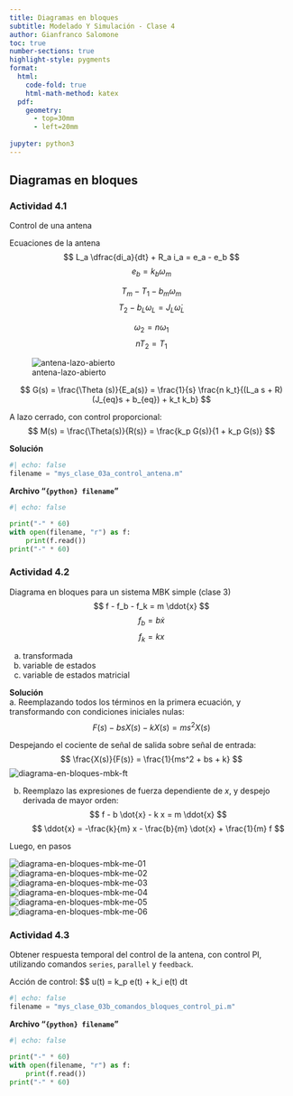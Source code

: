 ```yaml
---
title: Diagramas en bloques
subtitle: Modelado Y Simulación - Clase 4
author: Gianfranco Salomone
toc: true
number-sections: true
highlight-style: pygments
format: 
  html: 
    code-fold: true
    html-math-method: katex
  pdf: 
    geometry: 
      - top=30mm
      - left=20mm
    
jupyter: python3
---
```



## Diagramas en bloques

### Actividad 4.1
Control de una antena

Ecuaciones de la antena
$$ L_a \dfrac{di_a}{dt} + R_a i_a = e_a - e_b $$
$$ e_b = k_b \omega_m $$

$$ T_m - T_1 - b_m \omega_m $$
$$ T_2 - b_L \omega_L = J_L \dot{\omega}_L $$

$$ \omega_2 = n \omega_1 $$
$$ n T_2 = T_1 $$

![antena-lazo-abierto](modelado_motordc_diag_bl.svg)

$$ G(s) = \frac{\Theta (s)}{E_a(s)} = \frac{1}{s} \frac{n k_t}{(L_a s + R)(J_{eq}s + b_{eq}) + k_t k_b} $$

A lazo cerrado, con control proporcional:
$$ M(s) = \frac{\Theta(s)}{R(s)} = \frac{k_p G(s)}{1 + k_p G(s)} $$

**Solución**  
```python
#| echo: false
filename = "mys_clase_03a_control_antena.m"
```

**Archivo "`{python} filename`"**


```python
#| echo: false

print("-" * 60)
with open(filename, "r") as f:
    print(f.read())
print("-" * 60)
```

### Actividad 4.2
Diagrama en bloques para un sistema MBK simple (clase 3)
$$ f - f_b - f_k = m \ddot{x} $$
$$ f_b = b \dot{x} $$
$$ f_k = k x $$  

a. transformada
b. variable de estados
c. variable de estados matricial

**Solución**  
a. Reemplazando todos los términos en la primera ecuación, y transformando con condiciones iniciales nulas:
$$ F(s) - bs X(s) - k X(s) = ms^2 X(s) $$

Despejando el cociente de señal de salida sobre señal de entrada:
$$ \frac{X(s)}{F(s)} = \frac{1}{ms^2 + bs + k} $$
![diagrama-en-bloques-mbk-ft](diag_bl_ft.png)

b. Reemplazo las expresiones de fuerza dependiente de $x$, y despejo derivada de mayor orden:
$$ f - b \dot{x} - k x = m \ddot{x} $$
$$ \ddot{x} = -\frac{k}{m} x - \frac{b}{m} \dot{x} + \frac{1}{m} f $$

Luego, en pasos

![diagrama-en-bloques-mbk-me-01](diag_bl_me_01.png)  
![diagrama-en-bloques-mbk-me-02](diag_bl_me_02.png)  
![diagrama-en-bloques-mbk-me-03](diag_bl_me_03.png)  
![diagrama-en-bloques-mbk-me-04](diag_bl_me_04.png)  
![diagrama-en-bloques-mbk-me-05](diag_bl_me_05.png)  
![diagrama-en-bloques-mbk-me-06](diag_bl_me_06.png)  


### Actividad 4.3
Obtener respuesta temporal del control de la antena, con control PI, utilizando comandos `series`, `parallel` y `feedback`.

Acción de control:
$$ u(t) = k_p e(t) + k_i \int e(t) dt

```python
#| echo: false
filename = "mys_clase_03b_comandos_bloques_control_pi.m"
```

**Archivo "`{python} filename`"**


```python
#| echo: false

print("-" * 60)
with open(filename, "r") as f:
    print(f.read())
print("-" * 60)
```
